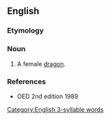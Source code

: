 ==English==

===Etymology===
{{suffix|dragon|ess|lang=en}}

===Noun===
{{en-noun|es}}

# {{lb|en|rare|mostly|figurative}} A female [[dragon]].

===References===
* OED 2nd edition 1989

[[Category:English 3-syllable words]]